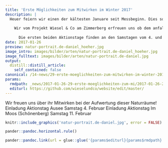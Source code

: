 ```yaml
---
title: 'Erste Möglichkeiten zum Mitwirken im Winter 2017'
description: |
  Heuer feiern wir einen der kältesten Januare seit Messbeginn. Dies sorgt einerseits für kalte Ohren, aber auch für beste Verhältnisse zur bodenschonenden Holzerei. Und auch das weisse Winterfell des Hermelins kann seine volle  Wirkung entfalten.  
  
    Wir vom Projekt Wiesel & Co am Zimmerberg erfreuen uns ob dem anfallenden Astmaterial und errichten an ausgewählten Standorten Asthaufen, so dass die Kleinraubtiere schützende Orte zum Versteck und zur Jungenaufzucht finden. 
    
      Die ersten beiden Aktionstage finden an den Samstagen vom 4. und 11. Februar statt.  
date: 2017-01-26
preview: natur-portrait.de-daniel_hoeher.jpg
image_intro: images/bilder/arten/natur-portrait.de-daniel_hoeher.jpg
image_fulltext: images/bilder/arten/natur-portrait.de-daniel.jpg
output:
  distill::distill_article:
    self_contained: false
canonical: /14-news/29-erste-moeglichkeiten-zum-mitwirken-im-winter-2017
params:
  rmdpath: _news/2017-01-26-29-erste-moeglichkeiten-zum-mi/2017-01-26-29-erste-moeglichkeiten-zum-mi.Rmd
  editurl: https://github.com/wieselundco/website/edit/master/
---
```


Wir freuen uns über ihr Mitwirken bei der Aufwertung dieser Naturräume! Einladung Aktionstag Ausee Samstag 4. Februar Einladung Aktionstag Im Moos (Schönenberg) Samstag 11. Februar

```r
knitr::include_graphics('natur-portrait.de-daniel.jpg', error = FALSE) #images/bilder/arten/natur-portrait.de-daniel.jpg
```



```r
pander::pandoc.horizontal.rule()

pander::pandoc.link(url = glue::glue('{params$editurl}{params$rmdpath}'),text = 'Artikel bearbeiten')
```

<!--http://wieselundco.ch/14-news/29-erste-moeglichkeiten-zum-mitwirken-im-winter-2017-->
